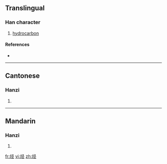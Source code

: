{{also|烴}}
==Translingual==

===Han character===
{{Han char|rn=86|rad=火|as=05|sn=9|four=|canj=火弓人一 (FNOM)}}

# [[hydrocarbon]]

====References====
* {{Han ref|kx=0669.101|hdz=32198.020|uh=70C3|ud=28867}}

----

==Cantonese==

===Hanzi===
{{yue-hanzi|jyut=|y=ting1|tra=烴}}

# {{defn|Cantonese}}

----

==Mandarin==

===Hanzi===
{{cmn-hanzi|tra=烴|pin=[[jǐng]] ([[jing3]])|wg=ching<sup>3</sup>}}

# {{defn|Mandarin}}

[[fr:烃]]
[[vi:烃]]
[[zh:烃]]
